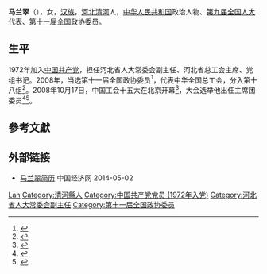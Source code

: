 '''马兰翠'''（{{bd|1954年|2月|}}），女，[[汉族|汉族]]，[[河北|河北]][[清河县|清河]]人，[[中华人民共和国|中华人民共和国]]政治人物、[[第九届全国人大代表|第九届全国人大代表]]、[[第十一届全国政协委员|第十一届全国政协委员]]。

== 生平 ==
1972年加入[[中国共产党|中国共产党]]，担任河北省人大常委会副主任、河北省总工会主席、党组书记。2008年，当选第十一届全国政协委员<ref>{{cite news|title=第十一届全国政协委员名单|url=http://www.indaa.com.cn/zt/2009qglh/zxzs/200903/t20090303_127573.html|accessdate=2013-04-09|newspaper=新华社北京1月25日电 中国人民政治协商会议第十一届全国委员会委员名单(共2237人，2008年1月25日政协第十届全国委员会常务委员会第二十次会议通过)|date=2008-01-25|deadurl=yes|archiveurl=https://web.archive.org/web/20130928014403/http://www.indaa.com.cn/zt/2009qglh/zxzs/200903/t20090303_127573.html|archivedate=2013-09-28}}</ref>，代表中华全国总工会，分入第十八组<ref>{{cite news|title=全国政协信息-马兰翠|url=http://www.cppcc.gov.cn/CMS/wylibary/showJcwyxtInfoWylibary.action?tabJcwyxt.guid=11W0005450&wytype=wjwy|accessdate=2013-04-11|newspaper=全国政协委员会|archive-date=2014-08-08|archive-url=https://web.archive.org/web/20140808045820/http://www.cppcc.gov.cn/CMS/wylibary/showJcwyxtInfoWylibary.action?tabJcwyxt.guid=11W0005450&wytype=wjwy|dead-url=no}}</ref>。2008年10月17日，中国工会十五大在北京开幕<ref>{{Cite book|title=中国工会章程简史 第2版|last=中华全国总工会组织部编|publisher=[[中国工人出版社|中国工人出版社]]|location=北京|year=2018.12|isbn=978-7-5008-7110-1|pages=125-126}}</ref>，大会选举他出任主席团委员<ref>{{Cite book|title=中国人物年鉴 2009|last=中国人物年鉴社|publisher=中国人物年鉴社|year=2009.12|pages=188}}</ref><ref>{{Cite book|title=中国工会十五大文件汇编|last=中国工会十五大文件组编|publisher=中国工人出版社|location=北京|year=2008.10|isbn=978-7-5008-4240-8|pages=144}}</ref>。

== 參考文獻 ==
{{reflist}}

== 外部链接 ==
* [http://district.ce.cn/newarea/sddy/201302/05/t20130205_766097_2.shtml 马兰翠简历] {{Wayback|url=http://district.ce.cn/newarea/sddy/201302/05/t20130205_766097_2.shtml |date=20140502100325 }} 中国经济网 2014-05-02

{{中华全国总工会第十五届执行委员会}}

{{Authority control}}
{{DEFAULTSORT:Ma马}}
[[Category:馬姓|Lan]]
[[Category:清河縣人|Category:清河縣人]]
[[Category:中国共产党党员_(1972年入党)|Category:中国共产党党员 (1972年入党)]]
[[Category:河北省人大常委会副主任|Category:河北省人大常委会副主任]]
[[Category:第十一届全国政协委员|Category:第十一届全国政协委员]]

{{中国政治人物小作品}}